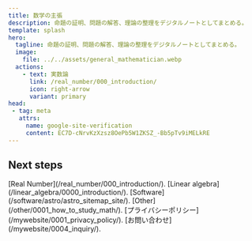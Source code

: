 ```yaml
---
title: 数学の主張
description: 命題の証明、問題の解答、理論の整理をデジタルノートとしてまとめる。
template: splash
hero:
  tagline: 命題の証明、問題の解答、理論の整理をデジタルノートとしてまとめる。
  image:
    file: ../../assets/general_mathematician.webp
  actions:
    - text: 実数論
      link: /real_number/000_introduction/
      icon: right-arrow
      variant: primary
head:
 - tag: meta
   attrs:
     name: google-site-verification
     content: EC7D-cNrvKzXzsz8OePb5W1ZKSZ_-Bb5pTv9iMELkRE
---
```



## Next steps

<CardGrid stagger>
	<Card title="実数論" icon="pencil">
            [Real Number](/real_number/000_introduction/).
	</Card>
        <Card title="線形代数" icon="pencil">
            [Linear algebra](/linear_algebra/0000_introduction/).
        </Card>
	<Card title="ソフトウェア" icon="open-book">
		[Software](/software/astro/astro_sitemap_site/).
	</Card>
	<Card title="その他" icon="open-book">
		[Other](/other/0001_how_to_study_math/).
	</Card>
	<Card title="プライバシーポリシー" icon="open-book">
		[プライバシーポリシー](/mywebsite/0001_privacy_policy/).
	</Card>
	<Card title="お問い合わせ" icon="open-book">
		[お問い合わせ](/mywebsite/0004_inquiry/).
	</Card>
</CardGrid>
